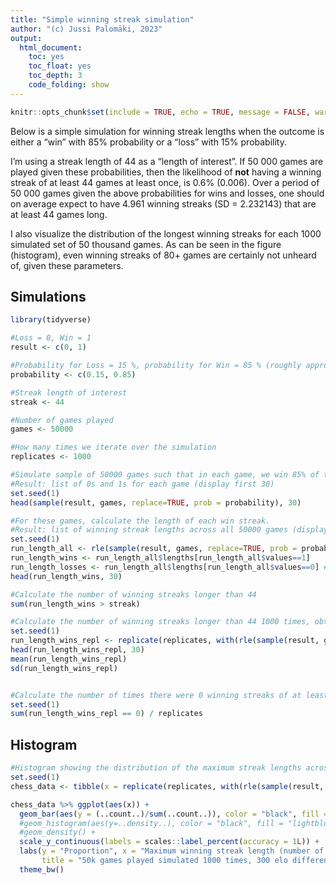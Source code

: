 ```yaml
---
title: "Simple winning streak simulation"
author: "(c) Jussi Palomäki, 2023"
output:
  html_document:
    toc: yes
    toc_float: yes
    toc_depth: 3
    code_folding: show
---
```

```r
knitr::opts_chunk$set(include = TRUE, echo = TRUE, message = FALSE, warning = FALSE)
```

Below is a simple simulation for winning streak lengths when the outcome is either a "win" with 85% probability or a "loss" with 15% probability. 

I'm using a streak length of 44 as a "length of interest". If 50 000 games are played given these probabilities, then the likelihood of <b>not</b> having a winning streak of at least 44 games at least once, is 0.6% (0.006). Over a period of 50 000 games given the above probabilities for wins and losses, one should on average expect to have 4.961 winning streaks (SD = 2.232143) that are at least 44 games long. 

I also visualize the distribution of the longest winning streaks for each 1000 simulated set of 50 thousand games. As can be seen in the figure (histogram), even winning streaks of 80+ games are certainly not unheard of, given these parameters.

## Simulations
```r
library(tidyverse)

#Loss = 0, Win = 1
result <- c(0, 1)

#Probability for Loss = 15 %, probability for Win = 85 % (roughly approximating an elo-rating difference of 300)
probability <- c(0.15, 0.85)

#Streak length of interest
streak <- 44

#Number of games played
games <- 50000

#How many times we iterate over the simulation
replicates <- 1000

#Simulate sample of 50000 games such that in each game, we win 85% of the time and lose 15% of the time
#Result: list of 0s and 1s for each game (display first 30)
set.seed(1)
head(sample(result, games, replace=TRUE, prob = probability), 30)

#For these games, calculate the length of each win streak. 
#Result: list of winning streak lengths across all 50000 games (display first 30)
set.seed(1)
run_length_all <- rle(sample(result, games, replace=TRUE, prob = probability))
run_length_wins <- run_length_all$lengths[run_length_all$values==1]
run_length_losses <- run_length_all$lengths[run_length_all$values==0] #to be used later (not yet analysed)
head(run_length_wins, 30)

#Calculate the number of winning streaks longer than 44
sum(run_length_wins > streak)

#Calculate the number of winning streaks longer than 44 1000 times, obtain mean and standard deviation
set.seed(1)
run_length_wins_repl <- replicate(replicates, with(rle(sample(result, games, replace=TRUE, prob = probability)), sum(lengths[values==1] > streak)))
head(run_length_wins_repl, 30)
mean(run_length_wins_repl)
sd(run_length_wins_repl)


#Calculate the number of times there were 0 winning streaks of at least 44 games, express it as a probability
set.seed(1)
sum(run_length_wins_repl == 0) / replicates
```

## Histogram
```r
#Histogram showing the distribution of the maximum streak lengths across all simulations
set.seed(1)
chess_data <- tibble(x = replicate(replicates, with(rle(sample(result, games, replace=TRUE, prob = probability)), max(lengths[values==1]))))

chess_data %>% ggplot(aes(x)) +
  geom_bar(aes(y = (..count..)/sum(..count..)), color = "black", fill = "lightblue") +
  #geom_histogram(aes(y=..density..), color = "black", fill = "lightblue") +
  #geom_density() +
  scale_y_continuous(labels = scales::label_percent(accuracy = 1L)) +
  labs(y = "Proportion", x = "Maximum winning streak length (number of games)",
       title = "50k games played simulated 1000 times, 300 elo difference (15% / 85%)") +
  theme_bw()
```


